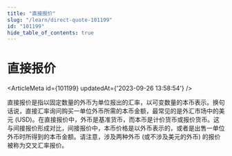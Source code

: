 ```yaml
---
title: "直接报价"
slug: "/learn/direct-quote-101199"
id: "101199"
hide_table_of_contents: true
---
```



# 直接报价

<ArticleMeta id={101199} updatedAt={'2023-09-26 13:58:54'} />
<div className='border-solid border-b border-t-0 my-4 border-[var(--ifm-color-gray-300)]' />

直接报价是指以固定数量的外币为单位报出的汇率，以可变数量的本币表示。换句话说，直接汇率询问购买一单位外币所需的本币金额，最常见的是外汇市场中的美元 (USD)。在直接报价中，外币是基准货币，而本币是计价货币或报价货币。这与间接报价形成对比，间接报价中，本币价格是以外币表示的，或者是出售一单位外币时所得到的本币金额。请注意，涉及两种外币 (或不涉及美元的外币) 的报价被称为交叉汇率报价。
